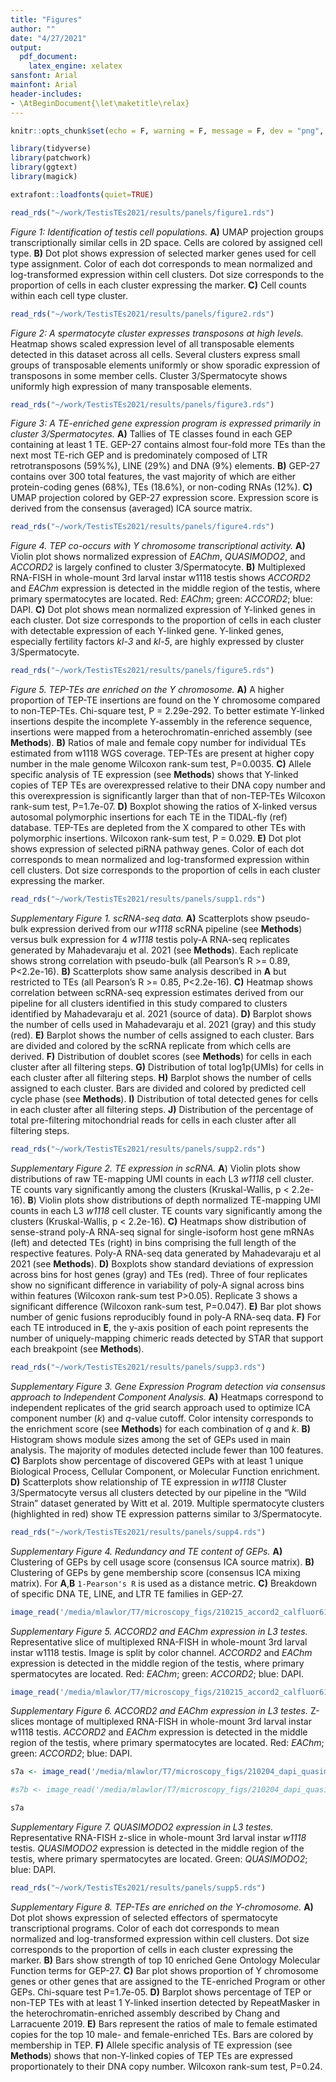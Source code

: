 ```yaml
---
title: "Figures"
author: ""
date: "4/27/2021"
output: 
  pdf_document:
    latex_engine: xelatex
sansfont: Arial
mainfont: Arial
header-includes:
- \AtBeginDocument{\let\maketitle\relax}
---
```


```r
knitr::opts_chunk$set(echo = F, warning = F, message = F, dev = "png", dpi = 200)
```

```r
library(tidyverse)
library(patchwork)
library(ggtext)
library(magick)

extrafont::loadfonts(quiet=TRUE)
```

\newpage

```r
read_rds("~/work/TestisTEs2021/results/panels/figure1.rds")
```

*Figure 1: Identification of testis cell populations.* **A)** UMAP projection groups transcriptionally similar cells in 2D space. Cells are colored by assigned cell type. **B)** Dot plot shows expression of selected marker genes used for cell type assignment. Color of each dot corresponds to mean normalized and log-transformed expression within cell clusters. Dot size corresponds to the proportion of cells in each cluster expressing the marker. **C)** Cell counts within each cell type cluster.

\newpage

```r
read_rds("~/work/TestisTEs2021/results/panels/figure2.rds")
```

*Figure 2: A spermatocyte cluster expresses transposons at high levels.* Heatmap shows scaled expression level of all transposable elements detected in this dataset across all cells. Several clusters express small groups of transposable elements uniformly or show sporadic expression of transposons in some member cells. Cluster 3/Spermatocyte shows uniformly high expression of many transposable elements. 

\newpage

```r
read_rds("~/work/TestisTEs2021/results/panels/figure3.rds")
```

*Figure 3: A TE-enriched gene expression program is expressed primarily in cluster 3/Spermatocytes.* **A)** Tallies of TE classes found in each GEP containing at least 1 TE. GEP-27 contains almost four-fold more TEs than the next most TE-rich GEP and is predominately composed of LTR retrotransposons (59%%), LINE (29%) and DNA (9%) elements. **B)** GEP-27 contains over 300 total features, the vast majority of which are either protein-coding genes (68%), TEs (18.6%), or non-coding RNAs (12%). **C)** UMAP projection colored by GEP-27 expression score. Expression score is derived from the consensus (averaged) ICA source matrix. 

\newpage

```r

read_rds("~/work/TestisTEs2021/results/panels/figure4.rds")
```

*Figure 4.  TEP co-occurs with Y chromosome transcriptional activity.* **A)** Violin plot shows normalized expression of *EAChm*, *QUASIMODO2*, and *ACCORD2* is largely confined to cluster 3/Spermatocyte.  **B)** Multiplexed RNA-FISH in whole-mount 3rd larval instar w1118 testis shows *ACCORD2* and *EAChm* expression is detected in the middle region of the testis, where primary spermatocytes are located. Red: *EAChm*; green: *ACCORD2*; blue: DAPI. **C)** Dot plot shows mean normalized expression of Y-linked genes in each cluster. Dot size corresponds to the proportion of cells in each cluster with detectable expression of each Y-linked gene. Y-linked genes, especially fertility factors *kl-3* and *kl-5*, are highly expressed by cluster 3/Spermatocyte.   

\newpage

```r
read_rds("~/work/TestisTEs2021/results/panels/figure5.rds")
```

*Figure 5. TEP-TEs are enriched on the Y chromosome.* **A)** A higher proportion of TEP-TE insertions are found on the Y chromosome compared to non-TEP-TEs. Chi-square test, P = 2.29e-292. To better estimate Y-linked insertions despite the incomplete Y-assembly in the reference sequence, insertions were mapped from a heterochromatin-enriched assembly (see **Methods**). **B)**  Ratios of male and female copy number for individual TEs estimated from w1118 WGS coverage. TEP-TEs are present at higher copy number in the male genome Wilcoxon rank-sum test, P=0.0035. **C)** Allele specific analysis of TE expression (see **Methods**) shows that Y-linked copies of TEP TEs are overexpressed relative to their DNA copy number and this overexpression is significantly larger than that of non-TEP-TEs Wilcoxon rank-sum test, P=1.7e-07.  **D)** Boxplot showing the ratios of X-linked versus autosomal polymorphic insertions for each TE in the TIDAL-fly (ref) database. TEP-TEs are depleted from the X compared to other TEs with polymorphic insertions. Wilcoxon rank-sum test, P = 0.029. **E)**  Dot plot shows expression of selected piRNA pathway genes. Color of each dot corresponds to mean normalized and log-transformed expression within cell clusters. Dot size corresponds to the proportion of cells in each cluster expressing the marker.

\newpage

```r
read_rds("~/work/TestisTEs2021/results/panels/supp1.rds")
```

\small

*Supplementary Figure 1. scRNA-seq data.* 
**A)** Scatterplots show pseudo-bulk expression derived from our *w1118* scRNA pipeline (see **Methods**) versus bulk expression for 4 *w1118* testis poly-A RNA-seq replicates generated by Mahadevaraju et al. 2021 (see **Methods**). Each replicate shows strong correlation with pseudo-bulk (all Pearson's R >= 0.89, P<2.2e-16). **B)** Scatterplots show same analysis described in **A** but restricted to TEs (all Pearson's R >= 0.85, P<2.2e-16). **C)** Heatmap shows correlation between scRNA-seq expression estimates derived from our pipeline for all clusters identified in this study compared to clusters identified by Mahadevaraju et al. 2021 (source of data). **D)** Barplot shows the number of cells used in Mahadevaraju et al. 2021 (gray) and this study (red). **E)** Barplot shows the number of cells assigned to each cluster. Bars are divided and colored by the scRNA replicate from which cells are derived. **F)** Distribution of doublet scores (see **Methods**) for cells in each cluster after all filtering steps. **G)** Distribution of total log1p(UMIs) for cells in each cluster after all filtering steps. **H)** Barplot shows the number of cells assigned to each cluster. Bars are divided and colored by predicted cell cycle phase (see **Methods**). **I)** Distribution of total detected genes for cells in each cluster after all filtering steps. **J)** Distribution of the percentage of total pre-filtering mitochondrial reads for cells in each cluster after all filtering steps.

\newpage

```r
read_rds("~/work/TestisTEs2021/results/panels/supp2.rds")
```

*Supplementary Figure 2. TE expression in scRNA.* **A**) Violin plots show distributions of raw TE-mapping UMI counts in each L3 *w1118* cell cluster. TE counts vary significantly among the clusters (Kruskal-Wallis, p < 2.2e-16). **B**) Violin plots show distributions of depth normalized TE-mapping UMI counts in each L3 *w1118* cell cluster. TE counts vary significantly among the clusters (Kruskal-Wallis, p < 2.2e-16). **C)** Heatmaps show distribution of sense-strand poly-A RNA-seq signal for single-isoform host gene mRNAs (left) and detected TEs (right) in bins comprising the full length of the respective features. Poly-A RNA-seq data generated by Mahadevaraju et al 2021 (see **Methods**). **D)** Boxplots show standard deviations of expression across bins for host genes (gray) and TEs (red). Three of four replicates show no significant difference in variability of poly-A signal across bins within features (Wilcoxon rank-sum test P>0.05). Replicate 3 shows a significant difference (Wilcoxon rank-sum test, P=0.047). **E)** Bar plot shows number of genic fusions reproducibly found in poly-A RNA-seq data. **F)** For each TE introduced in **E**, the y-axis position of each point represents the number of uniquely-mapping chimeric reads detected by STAR that support each breakpoint (see **Methods**). 

\newpage

```r
read_rds("~/work/TestisTEs2021/results/panels/supp3.rds")
```

*Supplementary Figure 3. Gene Expression Program detection via consensus approach to Independent Component Analysis.* 
**A)** Heatmaps correspond to independent replicates of the grid search approach used to optimize ICA component number (*k*) and *q*-value cutoff. Color intensity corresponds to the enrichment score (see **Methods**) for each combination of *q* and *k*. **B)** Histogram shows module sizes among the set of GEPs used in main analysis. The majority of modules detected include fewer than 100 features. **C)** Barplots show percentage of discovered GEPs with at least 1 unique Biological Process, Cellular Component, or Molecular Function enrichment. **D)** Scatterplots show relationship of TE expression in *w1118* Cluster 3/Spermatocyte versus all clusters detected by our pipeline in the "Wild Strain" dataset generated by Witt et al. 2019. Multiple spermatocyte clusters (highlighted in red) show TE expression patterns similar to 3/Spermatocyte.

\newpage

```r
read_rds("~/work/TestisTEs2021/results/panels/supp4.rds")
```

*Supplementary Figure 4. Redundancy and TE content of GEPs.* **A)** Clustering of GEPs by cell usage score (consensus ICA source matrix). **B)** Clustering of GEPs by gene membership score (consensus ICA mixing matrix). For **A**,**B** `1-Pearson's R` is used as a distance metric. **C)** Breakdown of specific DNA TE, LINE, and LTR TE families in GEP-27.


\newpage

```r
image_read('/media/mlawlor/T7/microscopy_figs/210215_accord2_calfluor610_eachm_quasar670_3p4.slices_1_1.split_channels.png',strip = T, density = 200) %>% image_ggplot()
```

*Supplementary Figure 5. _ACCORD2_ and _EAChm_ expression in L3 testes.*
Representative slice of multiplexed RNA-FISH in whole-mount 3rd larval instar w1118 testis. Image is split by color channel. *ACCORD2* and *EAChm* expression is detected in the middle region of the testis, where primary spermatocytes are located. Red: *EAChm*; green: *ACCORD2*; blue: DAPI. 

\newpage

```r
image_read('/media/mlawlor/T7/microscopy_figs/210215_accord2_calfluor610_eachm_quasar670_3p4.slices_1_30.montage.slices_1_30.montage.png',strip = T,density = 200) %>% image_ggplot()
```

*Supplementary Figure 6. _ACCORD2_ and _EAChm_ expression in L3 testes.* 
Z-slices montage of multiplexed RNA-FISH in whole-mount 3rd larval instar w1118 testis. *ACCORD2* and *EAChm* expression is detected in the middle region of the testis, where primary spermatocytes are located. Red: *EAChm*; green: *ACCORD2*; blue: DAPI. 

\newpage

```r
s7a <- image_read('/media/mlawlor/T7/microscopy_figs/210204_dapi_quasimodo2_calfluor61_eachm_quasar670p.slices_1_1.representative.png',strip = T,density = 200) %>% image_ggplot()

#s7b <- image_read('/media/mlawlor/T7/microscopy_figs/210204_dapi_quasimodo2_calfluor61_eachm_quasar670p.slices_1_22_x2.montage.png',strip = T,density = 200) %>% image_ggplot()

s7a

```

*Supplementary Figure 7. _QUASIMODO2_ expression in L3 testes.* 
Representative RNA-FISH z-slice in whole-mount 3rd larval instar *w1118* testis. *QUASIMODO2* expression is detected in the middle region of the testis, where primary spermatocytes are located. Green: *QUASIMODO2*; blue: DAPI. 

\newpage

```r
read_rds("~/work/TestisTEs2021/results/panels/supp5.rds")
```

*Supplementary Figure 8. TEP-TEs are enriched on the Y-chromosome.* 
**A)** Dot plot shows expression of selected effectors of spermatocyte transcriptional programs. Color of each dot corresponds to mean normalized and log-transformed expression within cell clusters. Dot size corresponds to the proportion of cells in each cluster expressing the marker. **B)** Bars show strength of top 10 enriched Gene Ontology Molecular Function terms for GEP-27. **C)** Bar plot shows proportion of Y chromosome genes or other genes that are assigned to the TE-enriched Program or other GEPs. Chi-square test P=1.7e-05. **D)** Barplot shows percentage of TEP or non-TEP TEs with at least 1 Y-linked insertion detected by RepeatMasker in the heterochromatin-enriched assembly described by Chang and Larracuente 2019. **E)** Bars represent the ratios of male to female estimated copies for the top 10 male- and female-enriched TEs. Bars are colored by membership in TEP. **F)** Allele specific analysis of TE expression (see **Methods**) shows that non-Y-linked copies of TEP TEs are expressed proportionately to their DNA copy number. Wilcoxon rank-sum test, P=0.24.
